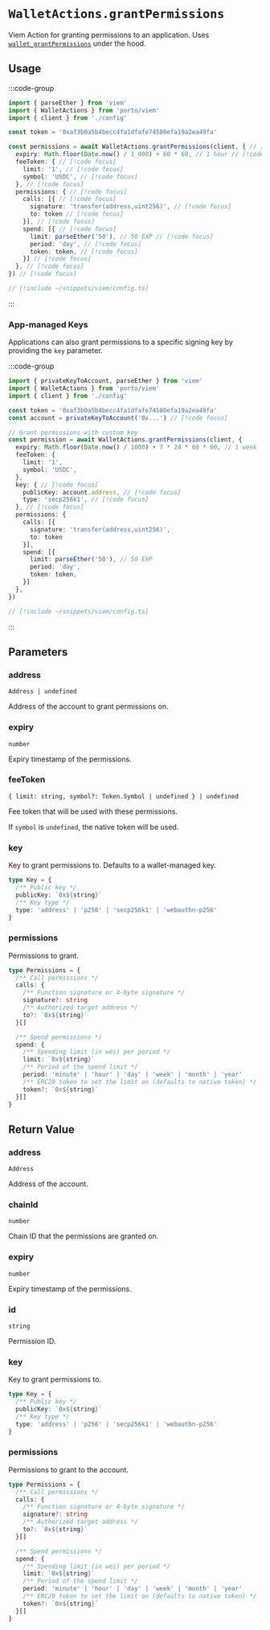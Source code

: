# `WalletActions.grantPermissions`

Viem Action for granting permissions to an application. Uses [`wallet_grantPermissions`](/sdk/rpc/wallet_grantPermissions) under the hood.

## Usage

:::code-group

```ts twoslash [example.ts]
import { parseEther } from 'viem'
import { WalletActions } from 'porto/viem'
import { client } from './config'

const token = '0xaf3b0a5b4becc4fa1dfafe74580efa19a2ea49fa'

const permissions = await WalletActions.grantPermissions(client, { // [!code focus]
  expiry: Math.floor(Date.now() / 1_000) + 60 * 60, // 1 hour // [!code focus]
  feeToken: { // [!code focus]
    limit: '1', // [!code focus] 
    symbol: 'USDC', // [!code focus]
  }, // [!code focus]
  permissions: { // [!code focus]
    calls: [{ // [!code focus]
      signature: 'transfer(address,uint256)', // [!code focus]
      to: token // [!code focus]
    }], // [!code focus]
    spend: [{ // [!code focus]
      limit: parseEther('50'), // 50 EXP // [!code focus]
      period: 'day', // [!code focus]
      token: token, // [!code focus]
    }] // [!code focus]
  }, // [!code focus]
}) // [!code focus]
```

```ts twoslash [config.ts] filename="config.ts"
// [!include ~/snippets/viem/config.ts]
```

:::

### App-managed Keys

Applications can also grant permissions to a specific signing key by providing the `key` parameter.

:::code-group

```ts twoslash [example.ts]
import { privateKeyToAccount, parseEther } from 'viem'
import { WalletActions } from 'porto/viem'
import { client } from './config'

const token = '0xaf3b0a5b4becc4fa1dfafe74580efa19a2ea49fa'
const account = privateKeyToAccount('0x...') // [!code focus]

// Grant permissions with custom key
const permission = await WalletActions.grantPermissions(client, {
  expiry: Math.floor(Date.now() / 1000) + 7 * 24 * 60 * 60, // 1 week
  feeToken: {
    limit: '1', 
    symbol: 'USDC',
  },
  key: { // [!code focus]
    publicKey: account.address, // [!code focus]
    type: 'secp256k1', // [!code focus]
  }, // [!code focus]
  permissions: {
    calls: [{
      signature: 'transfer(address,uint256)',
      to: token
    }],
    spend: [{
      limit: parseEther('50'), // 50 EXP
      period: 'day',
      token: token,
    }]
  },
})
```

```ts twoslash [config.ts] filename="config.ts"
// [!include ~/snippets/viem/config.ts]
```

:::

## Parameters

### address

`Address | undefined`

Address of the account to grant permissions on.

### expiry

`number`

Expiry timestamp of the permissions.

### feeToken

`{ limit: string, symbol?: Token.Symbol | undefined } | undefined`

Fee token that will be used with these permissions.

If `symbol` is `undefined`, the native token will be used.

### key

Key to grant permissions to. Defaults to a wallet-managed key.

```ts
type Key = {
  /** Public key */
  publicKey: `0x${string}`
  /** Key type */
  type: 'address' | 'p256' | 'secp256k1' | 'webauthn-p256'
}
```

### permissions

Permissions to grant.

```ts
type Permissions = {
  /** Call permissions */
  calls: {
    /** Function signature or 4-byte signature */
    signature?: string
    /** Authorized target address */
    to?: `0x${string}`
  }[]

  /** Spend permissions */
  spend: {
    /** Spending limit (in wei) per period */
    limit: `0x${string}`
    /** Period of the spend limit */
    period: 'minute' | 'hour' | 'day' | 'week' | 'month' | 'year'
    /** ERC20 token to set the limit on (defaults to native token) */
    token?: `0x${string}`
  }[]
}
```

## Return Value

### address

`Address`

Address of the account.

### chainId

`number`

Chain ID that the permissions are granted on.

### expiry

`number`

Expiry timestamp of the permissions.

### id

`string`

Permission ID.

### key

Key to grant permissions to.

```ts
type Key = {
  /** Public key */
  publicKey: `0x${string}`
  /** Key type */
  type: 'address' | 'p256' | 'secp256k1' | 'webauthn-p256'
}
```

### permissions

Permissions to grant to the account.

```ts
type Permissions = {
  /** Call permissions */
  calls: {
    /** Function signature or 4-byte signature */
    signature?: string
    /** Authorized target address */
    to?: `0x${string}`
  }[]

  /** Spend permissions */
  spend: {
    /** Spending limit (in wei) per period */
    limit: `0x${string}`
    /** Period of the spend limit */
    period: 'minute' | 'hour' | 'day' | 'week' | 'month' | 'year'
    /** ERC20 token to set the limit on (defaults to native token) */
    token?: `0x${string}`
  }[]
}
```
